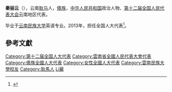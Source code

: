 '''秦丽云'''（{{bd|1982年||}}），云南[[耿马|耿马]]人，[[傣族|傣族]]，[[中华人民共和国|中华人民共和国]]政治人物、[[第十二届全国人民代表大会|第十二届全国人民代表大会]]云南地区代表。

毕业于[[云南民族大学|云南民族大学]]英语专业。2013年，担任全国人大代表<ref>{{cite news|title=全国人大代表信息-秦丽云|url= http://210.82.31.1:8084/delegate/viewDelegate.action?dbid=122395|accessdate=2013-04-05|newspaper=全国人大网}}</ref>。

==參考文獻==
{{reflist}}
{{中华人民共和国政治人物小作品}}
{{DEFAULTSORT:Qin秦}}
[[Category:第十二届全国人大代表|Category:第十二届全国人大代表]]
[[Category:雲南省全國人民代表大會代表|Category:雲南省全國人民代表大會代表]]
[[Category:傣族全國人大代表|Category:傣族全國人大代表]]
[[Category:女性全國人大代表|Category:女性全國人大代表]]
[[Category:雲南民族大學校友|Category:雲南民族大學校友]]
[[Category:耿馬人|Category:耿馬人]]
[[Category:秦姓|Li麗]]